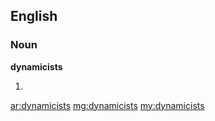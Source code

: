 ==English==

===Noun===
'''dynamicists'''

# {{plural of|[[dynamicist]]}}

[[ar:dynamicists]]
[[mg:dynamicists]]
[[my:dynamicists]]